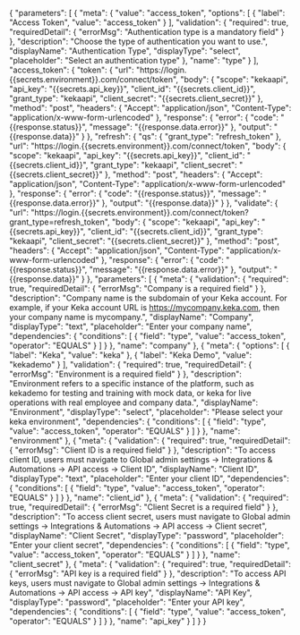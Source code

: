 {
    "parameters": [
        {
            "meta": {
                "value": "access_token",
                "options": [
                    {
                        "label": "Access Token",
                        "value": "access_token"
                    }
                ],
                "validation": {
                    "required": true,
                    "requiredDetail": {
                        "errorMsg": "Authentication type is a mandatory field"
                    }
                },
                "description": "Choose the type of authentication you want to use.",
                "displayName": "Authentication Type",
                "displayType": "select",
                "placeholder": "Select an authentication type"
            },
            "name": "type"
        }
    ],
    "access_token": {
        "token": {
            "url": "https://login.{{secrets.environment}}.com/connect/token",
            "body": {
                "scope": "kekaapi",
                "api_key": "{{secrets.api_key}}",
                "client_id": "{{secrets.client_id}}",
                "grant_type": "kekaapi",
                "client_secret": "{{secrets.client_secret}}"
            },
            "method": "post",
            "headers": {
                "Accept": "application/json",
                "Content-Type": "application/x-www-form-urlencoded"
            },
            "response": {
                "error": {
                    "code": "{{response.status}}",
                    "message": "{{response.data.error}}"
                },
                "output": "{{response.data}}"
            }
        },
        "refresh": {
            "qs": {
                "grant_type": "refresh_token"
            },
            "url": "https://login.{{secrets.environment}}.com/connect/token",
            "body": {
                "scope": "kekaapi",
                "api_key": "{{secrets.api_key}}",
                "client_id": "{{secrets.client_id}}",
                "grant_type": "kekaapi",
                "client_secret": "{{secrets.client_secret}}"
            },
            "method": "post",
            "headers": {
                "Accept": "application/json",
                "Content-Type": "application/x-www-form-urlencoded"
            },
            "response": {
                "error": {
                    "code": "{{response.status}}",
                    "message": "{{response.data.error}}"
                },
                "output": "{{response.data}}"
            }
        },
        "validate": {
            "url": "https://login.{{secrets.environment}}.com/connect/token?grant_type=refresh_token",
            "body": {
                "scope": "kekaapi",
                "api_key": "{{secrets.api_key}}",
                "client_id": "{{secrets.client_id}}",
                "grant_type": "kekaapi",
                "client_secret": "{{secrets.client_secret}}"
            },
            "method": "post",
            "headers": {
                "Accept": "application/json",
                "Content-Type": "application/x-www-form-urlencoded"
            },
            "response": {
                "error": {
                    "code": "{{response.status}}",
                    "message": "{{response.data.error}}"
                },
                "output": "{{response.data}}"
            }
        },
        "parameters": [
            {
                "meta": {
                    "validation": {
                        "required": true,
                        "requiredDetail": {
                            "errorMsg": "Company is a required field"
                        }
                    },
                    "description": "Company name is the subdomain of your Keka account. For example, if your Keka account URL is https://mycompany.keka.com, then your company name is mycompany.",
                    "displayName": "Company",
                    "displayType": "text",
                    "placeholder": "Enter your company name",
                    "dependencies": {
                        "conditions": [
                            {
                                "field": "type",
                                "value": "access_token",
                                "operator": "EQUALS"
                            }
                        ]
                    }
                },
                "name": "company"
            },
            {
                "meta": {
                    "options": [
                        {
                            "label": "Keka",
                            "value": "keka"
                        },
                        {
                            "label": "Keka Demo",
                            "value": "kekademo"
                        }
                    ],
                    "validation": {
                        "required": true,
                        "requiredDetail": {
                            "errorMsg": "Environment is a required field"
                        }
                    },
                    "description": "Environment refers to a specific instance of the platform, such as kekademo for testing and training with mock data, or keka for live operations with real employee and company data.",
                    "displayName": "Environment",
                    "displayType": "select",
                    "placeholder": "Please select your keka environment",
                    "dependencies": {
                        "conditions": [
                            {
                                "field": "type",
                                "value": "access_token",
                                "operator": "EQUALS"
                            }
                        ]
                    }
                },
                "name": "environment"
            },
            {
                "meta": {
                    "validation": {
                        "required": true,
                        "requiredDetail": {
                            "errorMsg": "Client ID is a required field"
                        }
                    },
                    "description": "To access client ID, users must navigate to Global admin settings -> Integrations & Automations -> API access -> Client ID",
                    "displayName": "Client ID",
                    "displayType": "text",
                    "placeholder": "Enter your client ID",
                    "dependencies": {
                        "conditions": [
                            {
                                "field": "type",
                                "value": "access_token",
                                "operator": "EQUALS"
                            }
                        ]
                    }
                },
                "name": "client_id"
            },
            {
                "meta": {
                    "validation": {
                        "required": true,
                        "requiredDetail": {
                            "errorMsg": "Client Secret is a required field"
                        }
                    },
                    "description": "To access client secret, users must navigate to Global admin settings -> Integrations & Automations -> API access -> Client secret",
                    "displayName": "Client Secret",
                    "displayType": "password",
                    "placeholder": "Enter your client secret",
                    "dependencies": {
                        "conditions": [
                            {
                                "field": "type",
                                "value": "access_token",
                                "operator": "EQUALS"
                            }
                        ]
                    }
                },
                "name": "client_secret"
            },
            {
                "meta": {
                    "validation": {
                        "required": true,
                        "requiredDetail": {
                            "errorMsg": "API key is a required field"
                        }
                    },
                    "description": "To access API keys, users must navigate to Global admin settings -> Integrations & Automations -> API access -> API key",
                    "displayName": "API Key",
                    "displayType": "password",
                    "placeholder": "Enter your API key",
                    "dependencies": {
                        "conditions": [
                            {
                                "field": "type",
                                "value": "access_token",
                                "operator": "EQUALS"
                            }
                        ]
                    }
                },
                "name": "api_key"
            }
        ]
    }
}